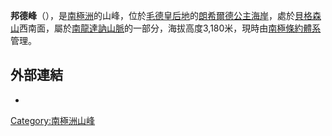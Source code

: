 {{Coord|72|11|S|25|34|E|source:GNIS|display=title}}

'''邦德峰'''（{{lang-en|Bond Peaks}}），是[[南極洲|南極洲]]的山峰，位於[[毛德皇后地|毛德皇后地]]的[[朗希爾德公主海岸|朗希爾德公主海岸]]，處於[[貝格森山|貝格森山]]西南面，屬於[[南龍達訥山脈|南龍達訥山脈]]的一部分，海拔高度3,180米，現時由[[南極條約體系|南極條約體系]]管理。

==外部連結==
* {{usgs-gazetteer|id=1629}}

{{Antarctica-geo-stub}}
[[Category:南極洲山峰|Category:南極洲山峰]]